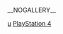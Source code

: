 {{Category game cover header|PlayStation 4}}

[[Category:PlayStation_4遊戲|μ]]
[[Category:电子游戏封面|PlayStation 4]]

__NOGALLERY__